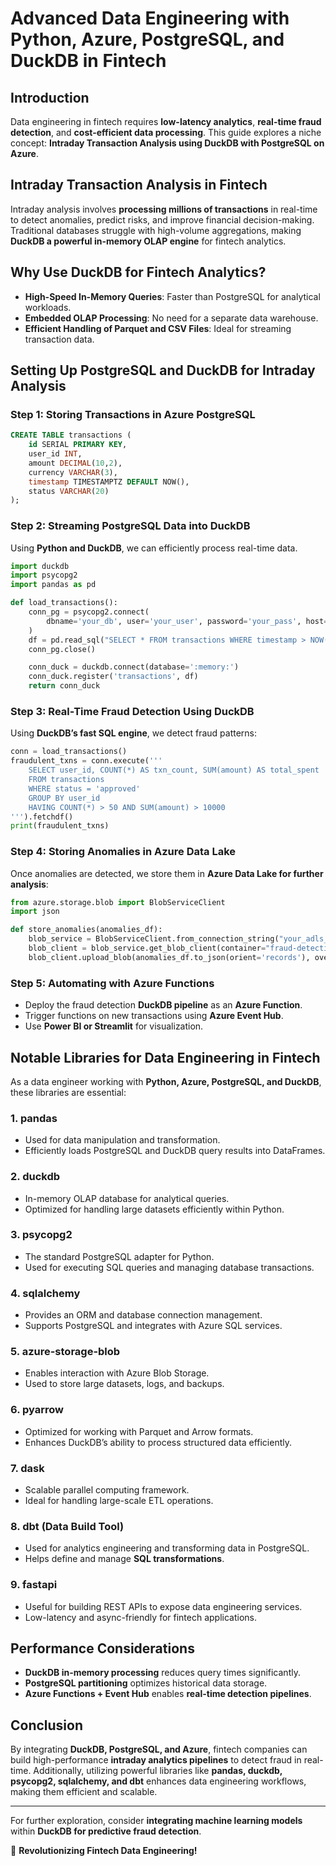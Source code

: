
# Advanced Data Engineering with Python, Azure, PostgreSQL, and DuckDB in Fintech

## Introduction
Data engineering in fintech requires **low-latency analytics**, **real-time fraud detection**, and **cost-efficient data processing**. This guide explores a niche concept: **Intraday Transaction Analysis using DuckDB with PostgreSQL on Azure**.

## Intraday Transaction Analysis in Fintech
Intraday analysis involves **processing millions of transactions** in real-time to detect anomalies, predict risks, and improve financial decision-making. Traditional databases struggle with high-volume aggregations, making **DuckDB a powerful in-memory OLAP engine** for fintech analytics.

## Why Use DuckDB for Fintech Analytics?
- **High-Speed In-Memory Queries**: Faster than PostgreSQL for analytical workloads.
- **Embedded OLAP Processing**: No need for a separate data warehouse.
- **Efficient Handling of Parquet and CSV Files**: Ideal for streaming transaction data.

## Setting Up PostgreSQL and DuckDB for Intraday Analysis

### Step 1: Storing Transactions in Azure PostgreSQL
```sql
CREATE TABLE transactions (
    id SERIAL PRIMARY KEY,
    user_id INT,
    amount DECIMAL(10,2),
    currency VARCHAR(3),
    timestamp TIMESTAMPTZ DEFAULT NOW(),
    status VARCHAR(20)
);
```
### Step 2: Streaming PostgreSQL Data into DuckDB
Using **Python and DuckDB**, we can efficiently process real-time data.
```python
import duckdb
import psycopg2
import pandas as pd

def load_transactions():
    conn_pg = psycopg2.connect(
        dbname='your_db', user='your_user', password='your_pass', host='your_azure_host', port='5432'
    )
    df = pd.read_sql("SELECT * FROM transactions WHERE timestamp > NOW() - INTERVAL '1 HOUR'", conn_pg)
    conn_pg.close()

    conn_duck = duckdb.connect(database=':memory:')
    conn_duck.register('transactions', df)
    return conn_duck
```
### Step 3: Real-Time Fraud Detection Using DuckDB
Using **DuckDB’s fast SQL engine**, we detect fraud patterns:
```python
conn = load_transactions()
fraudulent_txns = conn.execute('''
    SELECT user_id, COUNT(*) AS txn_count, SUM(amount) AS total_spent
    FROM transactions
    WHERE status = 'approved'
    GROUP BY user_id
    HAVING COUNT(*) > 50 AND SUM(amount) > 10000
''').fetchdf()
print(fraudulent_txns)
```
### Step 4: Storing Anomalies in Azure Data Lake
Once anomalies are detected, we store them in **Azure Data Lake for further analysis**:
```python
from azure.storage.blob import BlobServiceClient
import json

def store_anomalies(anomalies_df):
    blob_service = BlobServiceClient.from_connection_string("your_adls_conn_string")
    blob_client = blob_service.get_blob_client(container="fraud-detection", blob="anomalies.json")
    blob_client.upload_blob(anomalies_df.to_json(orient='records'), overwrite=True)
```
### Step 5: Automating with Azure Functions
- Deploy the fraud detection **DuckDB pipeline** as an **Azure Function**.
- Trigger functions on new transactions using **Azure Event Hub**.
- Use **Power BI or Streamlit** for visualization.

## Notable Libraries for Data Engineering in Fintech
As a data engineer working with **Python, Azure, PostgreSQL, and DuckDB**, these libraries are essential:

### 1. **pandas**
   - Used for data manipulation and transformation.
   - Efficiently loads PostgreSQL and DuckDB query results into DataFrames.

### 2. **duckdb**
   - In-memory OLAP database for analytical queries.
   - Optimized for handling large datasets efficiently within Python.

### 3. **psycopg2**
   - The standard PostgreSQL adapter for Python.
   - Used for executing SQL queries and managing database transactions.

### 4. **sqlalchemy**
   - Provides an ORM and database connection management.
   - Supports PostgreSQL and integrates with Azure SQL services.

### 5. **azure-storage-blob**
   - Enables interaction with Azure Blob Storage.
   - Used to store large datasets, logs, and backups.

### 6. **pyarrow**
   - Optimized for working with Parquet and Arrow formats.
   - Enhances DuckDB’s ability to process structured data efficiently.

### 7. **dask**
   - Scalable parallel computing framework.
   - Ideal for handling large-scale ETL operations.

### 8. **dbt (Data Build Tool)**
   - Used for analytics engineering and transforming data in PostgreSQL.
   - Helps define and manage **SQL transformations**.

### 9. **fastapi**
   - Useful for building REST APIs to expose data engineering services.
   - Low-latency and async-friendly for fintech applications.

## Performance Considerations
- **DuckDB in-memory processing** reduces query times significantly.
- **PostgreSQL partitioning** optimizes historical data storage.
- **Azure Functions + Event Hub** enables **real-time detection pipelines**.

## Conclusion
By integrating **DuckDB, PostgreSQL, and Azure**, fintech companies can build high-performance **intraday analytics pipelines** to detect fraud in real-time. Additionally, utilizing powerful libraries like **pandas, duckdb, psycopg2, sqlalchemy, and dbt** enhances data engineering workflows, making them efficient and scalable.

---

For further exploration, consider **integrating machine learning models** within **DuckDB for predictive fraud detection**.

🚀 **Revolutionizing Fintech Data Engineering!**

